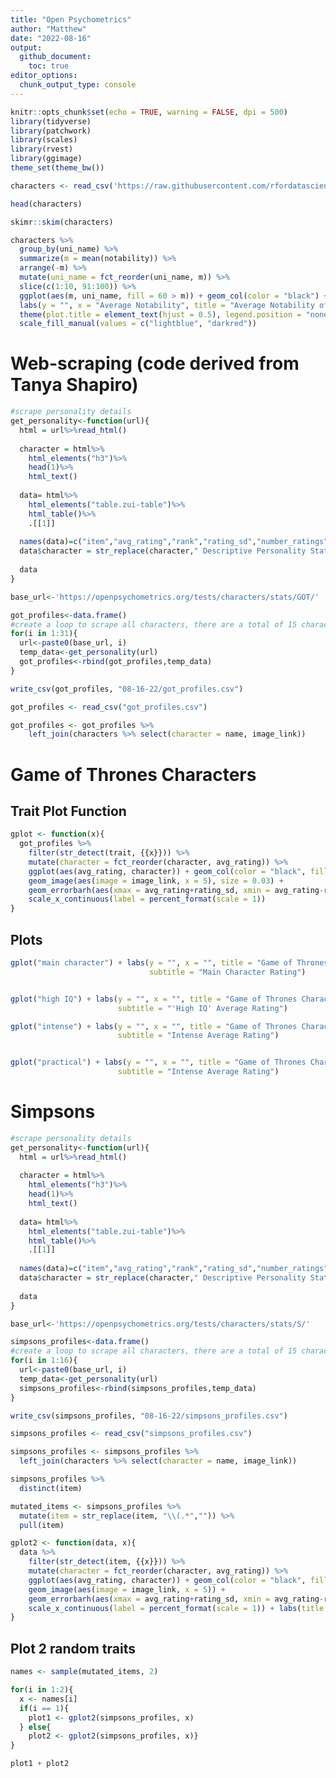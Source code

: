 ```yaml
---
title: "Open Psychometrics"
author: "Matthew"
date: "2022-08-16"
output: 
  github_document:
    toc: true
editor_options: 
  chunk_output_type: console
---
```


```r
knitr::opts_chunk$set(echo = TRUE, warning = FALSE, dpi = 500)
library(tidyverse)
library(patchwork)
library(scales)
library(rvest)
library(ggimage)
theme_set(theme_bw())
```


```r
characters <- read_csv('https://raw.githubusercontent.com/rfordatascience/tidytuesday/master/data/2022/2022-08-16/characters.csv')

head(characters)

skimr::skim(characters)
```


```r
characters %>% 
  group_by(uni_name) %>% 
  summarize(m = mean(notability)) %>% 
  arrange(-m) %>%
  mutate(uni_name = fct_reorder(uni_name, m)) %>% 
  slice(c(1:10, 91:100)) %>% 
  ggplot(aes(m, uni_name, fill = 60 > m)) + geom_col(color = "black") +
  labs(y = "", x = "Average Notability", title = "Average Notability of Characters in Shows") +
  theme(plot.title = element_text(hjust = 0.5), legend.position = "none") + 
  scale_fill_manual(values = c("lightblue", "darkred"))
```



# Web-scraping (code derived from Tanya Shapiro)
```r
#scrape personality details
get_personality<-function(url){
  html = url%>%read_html()
  
  character = html%>%
    html_elements("h3")%>%
    head(1)%>%
    html_text()
  
  data= html%>%
    html_elements("table.zui-table")%>%
    html_table()%>%
    .[[1]]
  
  names(data)=c("item","avg_rating","rank","rating_sd","number_ratings")
  data$character = str_replace(character," Descriptive Personality Statistics","")
  
  data
}

base_url<-'https://openpsychometrics.org/tests/characters/stats/GOT/'

got_profiles<-data.frame()
#create a loop to scrape all characters, there are a total of 15 characters profiled, use range 1:16
for(i in 1:31){
  url<-paste0(base_url, i)
  temp_data<-get_personality(url)
  got_profiles<-rbind(got_profiles,temp_data)
}

write_csv(got_profiles, "08-16-22/got_profiles.csv")
```


```r
got_profiles <- read_csv("got_profiles.csv")
```


```r
got_profiles <- got_profiles %>%  
    left_join(characters %>% select(character = name, image_link))
```



# Game of Thrones Characters

## Trait Plot Function
```r
gplot <- function(x){
  got_profiles %>% 
    filter(str_detect(trait, {{x}})) %>% 
    mutate(character = fct_reorder(character, avg_rating)) %>% 
    ggplot(aes(avg_rating, character)) + geom_col(color = "black", fill = "lightblue") +
    geom_image(aes(image = image_link, x = 5), size = 0.03) + 
    geom_errorbarh(aes(xmax = avg_rating+rating_sd, xmin = avg_rating-rating_sd, height = 0.3)) +
    scale_x_continuous(label = percent_format(scale = 1))
}
```


## Plots
```r
gplot("main character") + labs(y = "", x = "", title = "Game of Thrones Characters",
                               subtitle = "Main Character Rating")


gplot("high IQ") + labs(y = "", x = "", title = "Game of Thrones Characters", 
                        subtitle = "'High IQ' Average Rating")

gplot("intense") + labs(y = "", x = "", title = "Game of Thrones Characters", 
                        subtitle = "Intense Average Rating")


gplot("practical") + labs(y = "", x = "", title = "Game of Thrones Characters", 
                        subtitle = "Intense Average Rating")
```



# Simpsons
```r
#scrape personality details
get_personality<-function(url){
  html = url%>%read_html()
  
  character = html%>%
    html_elements("h3")%>%
    head(1)%>%
    html_text()
  
  data= html%>%
    html_elements("table.zui-table")%>%
    html_table()%>%
    .[[1]]
  
  names(data)=c("item","avg_rating","rank","rating_sd","number_ratings")
  data$character = str_replace(character," Descriptive Personality Statistics","")
  
  data
}

base_url<-'https://openpsychometrics.org/tests/characters/stats/S/'

simpsons_profiles<-data.frame()
#create a loop to scrape all characters, there are a total of 15 characters profiled, use range 1:16
for(i in 1:16){
  url<-paste0(base_url, i)
  temp_data<-get_personality(url)
  simpsons_profiles<-rbind(simpsons_profiles,temp_data)
}

write_csv(simpsons_profiles, "08-16-22/simpsons_profiles.csv")
```


```r
simpsons_profiles <- read_csv("simpsons_profiles.csv")
```


```r
simpsons_profiles <- simpsons_profiles %>% 
  left_join(characters %>% select(character = name, image_link))

simpsons_profiles %>% 
  distinct(item)

mutated_items <- simpsons_profiles %>% 
  mutate(item = str_replace(item, "\\(.*","")) %>% 
  pull(item)
```


```r
gplot2 <- function(data, x){
  data %>% 
    filter(str_detect(item, {{x}})) %>%  
    mutate(character = fct_reorder(character, avg_rating)) %>% 
    ggplot(aes(avg_rating, character)) + geom_col(color = "black", fill = "lightblue") +
    geom_image(aes(image = image_link, x = 5)) + 
    geom_errorbarh(aes(xmax = avg_rating+rating_sd, xmin = avg_rating-rating_sd, height = 0.3)) +
    scale_x_continuous(label = percent_format(scale = 1)) + labs(title = str_to_title(x))
}
```


## Plot 2 random traits
```r
names <- sample(mutated_items, 2)

for(i in 1:2){
  x <- names[i]
  if(i == 1){
    plot1 <- gplot2(simpsons_profiles, x)
  } else{
    plot2 <- gplot2(simpsons_profiles, x)}
}

plot1 + plot2
```

